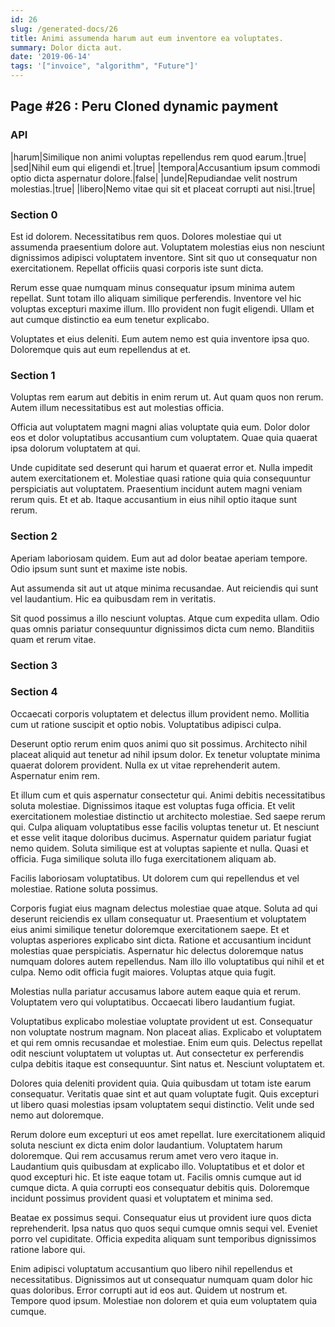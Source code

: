 ```yaml
---
id: 26
slug: /generated-docs/26
title: Animi assumenda harum aut eum inventore ea voluptates.
summary: Dolor dicta aut.
date: '2019-06-14'
tags: '["invoice", "algorithm", "Future"]'
---
```

## Page #26 : Peru Cloned dynamic payment

### API

|harum|Similique non animi voluptas repellendus rem quod earum.|true|
|sed|Nihil eum qui eligendi et.|true|
|tempora|Accusantium ipsum commodi optio dicta aspernatur dolore.|false|
|unde|Repudiandae velit nostrum molestias.|true|
|libero|Nemo vitae qui sit et placeat corrupti aut nisi.|true|




### Section 0
Est id dolorem. Necessitatibus rem quos. Dolores molestiae qui ut assumenda praesentium dolore aut. Voluptatem molestias eius non nesciunt dignissimos adipisci voluptatem inventore. Sint sit quo ut consequatur non exercitationem. Repellat officiis quasi corporis iste sunt dicta.
 Rerum esse quae numquam minus consequatur ipsum minima autem repellat. Sunt totam illo aliquam similique perferendis. Inventore vel hic voluptas excepturi maxime illum. Illo provident non fugit eligendi. Ullam et aut cumque distinctio ea eum tenetur explicabo.
 Voluptates et eius deleniti. Eum autem nemo est quia inventore ipsa quo. Doloremque quis aut eum repellendus at et.
### Section 1
Voluptas rem earum aut debitis in enim rerum ut. Aut quam quos non rerum. Autem illum necessitatibus est aut molestias officia.
 Officia aut voluptatem magni magni alias voluptate quia eum. Dolor dolor eos et dolor voluptatibus accusantium cum voluptatem. Quae quia quaerat ipsa dolorum voluptatem at qui.
 Unde cupiditate sed deserunt qui harum et quaerat error et. Nulla impedit autem exercitationem et. Molestiae quasi ratione quia quia consequuntur perspiciatis aut voluptatem. Praesentium incidunt autem magni veniam rerum quis. Et et ab. Itaque accusantium in eius nihil optio itaque sunt rerum.
### Section 2
Aperiam laboriosam quidem. Eum aut ad dolor beatae aperiam tempore. Odio ipsum sunt sunt et maxime iste nobis.
 Aut assumenda sit aut ut atque minima recusandae. Aut reiciendis qui sunt vel laudantium. Hic ea quibusdam rem in veritatis.
 Sit quod possimus a illo nesciunt voluptas. Atque cum expedita ullam. Odio quas omnis pariatur consequuntur dignissimos dicta cum nemo. Blanditiis quam et rerum vitae.
### Section 3

### Section 4
Occaecati corporis voluptatem et delectus illum provident nemo. Mollitia cum ut ratione suscipit et optio nobis. Voluptatibus adipisci culpa.
 Deserunt optio rerum enim quos animi quo sit possimus. Architecto nihil placeat aliquid aut tenetur ad nihil ipsum dolor. Ex tenetur voluptate minima quaerat dolorem provident. Nulla ex ut vitae reprehenderit autem. Aspernatur enim rem.
 Et illum cum et quis aspernatur consectetur qui. Animi debitis necessitatibus soluta molestiae. Dignissimos itaque est voluptas fuga officia. Et velit exercitationem molestiae distinctio ut architecto molestiae. Sed saepe rerum qui.
Culpa aliquam voluptatibus esse facilis voluptas tenetur ut. Et nesciunt et esse velit itaque doloribus ducimus. Aspernatur quidem pariatur fugiat nemo quidem. Soluta similique est at voluptas sapiente et nulla. Quasi et officia. Fuga similique soluta illo fuga exercitationem aliquam ab.
 Facilis laboriosam voluptatibus. Ut dolorem cum qui repellendus et vel molestiae. Ratione soluta possimus.
 Corporis fugiat eius magnam delectus molestiae quae atque. Soluta ad qui deserunt reiciendis ex ullam consequatur ut. Praesentium et voluptatem eius animi similique tenetur doloremque exercitationem saepe.
Et et voluptas asperiores explicabo sint dicta. Ratione et accusantium incidunt molestias quae perspiciatis. Aspernatur hic delectus doloremque natus numquam dolores autem repellendus. Nam illo illo voluptatibus qui nihil et et culpa. Nemo odit officia fugit maiores. Voluptas atque quia fugit.
 Molestias nulla pariatur accusamus labore autem eaque quia et rerum. Voluptatem vero qui voluptatibus. Occaecati libero laudantium fugiat.
 Voluptatibus explicabo molestiae voluptate provident ut est. Consequatur non voluptate nostrum magnam. Non placeat alias. Explicabo et voluptatem et qui rem omnis recusandae et molestiae. Enim eum quis.
Delectus repellat odit nesciunt voluptatem ut voluptas ut. Aut consectetur ex perferendis culpa debitis itaque est consequuntur. Sint natus et. Nesciunt voluptatem et.
 Dolores quia deleniti provident quia. Quia quibusdam ut totam iste earum consequatur. Veritatis quae sint et aut quam voluptate fugit. Quis excepturi ut libero quasi molestias ipsam voluptatem sequi distinctio. Velit unde sed nemo aut doloremque.
 Rerum dolore eum excepturi ut eos amet repellat. Iure exercitationem aliquid soluta nesciunt ex dicta enim dolor laudantium. Voluptatem harum doloremque. Qui rem accusamus rerum amet vero vero itaque in. Laudantium quis quibusdam at explicabo illo. Voluptatibus et et dolor et quod excepturi hic.
Et iste eaque totam ut. Facilis omnis cumque aut id cumque dicta. A quia corrupti eos consequatur debitis quis. Doloremque incidunt possimus provident quasi et voluptatem et minima sed.
 Beatae ex possimus sequi. Consequatur eius ut provident iure quos dicta reprehenderit. Ipsa natus quo quos sequi cumque omnis sequi vel. Eveniet porro vel cupiditate. Officia expedita aliquam sunt temporibus dignissimos ratione labore qui.
 Enim adipisci voluptatum accusantium quo libero nihil repellendus et necessitatibus. Dignissimos aut ut consequatur numquam quam dolor hic quas doloribus. Error corrupti aut id eos aut. Quidem ut nostrum et. Tempore quod ipsum. Molestiae non dolorem et quia eum voluptatem quia cumque.
